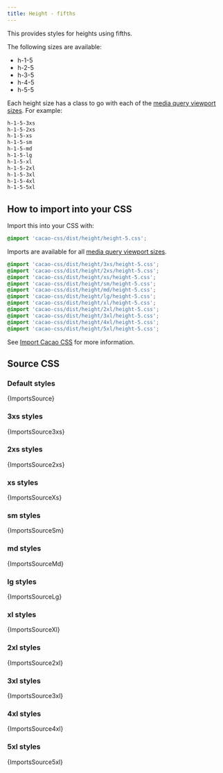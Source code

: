 ```yaml
---
title: Height - fifths
---
```


This provides styles for heights using fifths.

The following sizes are available:

- h-1-5
- h-2-5
- h-3-5
- h-4-5
- h-5-5

Each height size has a class to go with each of the [media query viewport sizes](/styles/media#viewport-media-queries). For example:

```css
h-1-5-3xs
h-1-5-2xs
h-1-5-xs
h-1-5-sm
h-1-5-md
h-1-5-lg
h-1-5-xl
h-1-5-2xl
h-1-5-3xl
h-1-5-4xl
h-1-5-5xl
```


## How to import into your CSS

Import this into your CSS with:

```css
@import 'cacao-css/dist/height/height-5.css';
```

Imports are available for all [media query viewport sizes](/styles/media#viewport-media-queries).

```css
@import 'cacao-css/dist/height/3xs/height-5.css';
@import 'cacao-css/dist/height/2xs/height-5.css';
@import 'cacao-css/dist/height/xs/height-5.css';
@import 'cacao-css/dist/height/sm/height-5.css';
@import 'cacao-css/dist/height/md/height-5.css';
@import 'cacao-css/dist/height/lg/height-5.css';
@import 'cacao-css/dist/height/xl/height-5.css';
@import 'cacao-css/dist/height/2xl/height-5.css';
@import 'cacao-css/dist/height/3xl/height-5.css';
@import 'cacao-css/dist/height/4xl/height-5.css';
@import 'cacao-css/dist/height/5xl/height-5.css';
```

See [Import Cacao CSS](/import) for more information.

## Source CSS

<!-- markdownlint-disable -->

### Default styles

<CodeBlock language="css" title="height/height-5.css">{ImportsSource}</CodeBlock>

### 3xs styles

<CodeBlock language="css" title="height/3xs/height-5.css">{ImportsSource3xs}</CodeBlock>

### 2xs styles

<CodeBlock language="css" title="height/2xs/height-5.css">{ImportsSource2xs}</CodeBlock>

### xs styles

<CodeBlock language="css" title="height/xs/height-5.css">{ImportsSourceXs}</CodeBlock>

### sm styles

<CodeBlock language="css" title="height/sm/height-5.css">{ImportsSourceSm}</CodeBlock>

### md styles

<CodeBlock language="css" title="height/md/height-5.css">{ImportsSourceMd}</CodeBlock>

### lg styles

<CodeBlock language="css" title="height/lg/height-5.css">{ImportsSourceLg}</CodeBlock>

### xl styles

<CodeBlock language="css" title="height/xl/height-5.css">{ImportsSourceXl}</CodeBlock>

### 2xl styles

<CodeBlock language="css" title="height/2xl/height-5.css">{ImportsSource2xl}</CodeBlock>

### 3xl styles

<CodeBlock language="css" title="height/3xl/height-5.css">{ImportsSource3xl}</CodeBlock>

### 4xl styles

<CodeBlock language="css" title="height/4xl/height-5.css">{ImportsSource4xl}</CodeBlock>

### 5xl styles

<CodeBlock language="css" title="height/5xl/height-5.css">{ImportsSource5xl}</CodeBlock>
